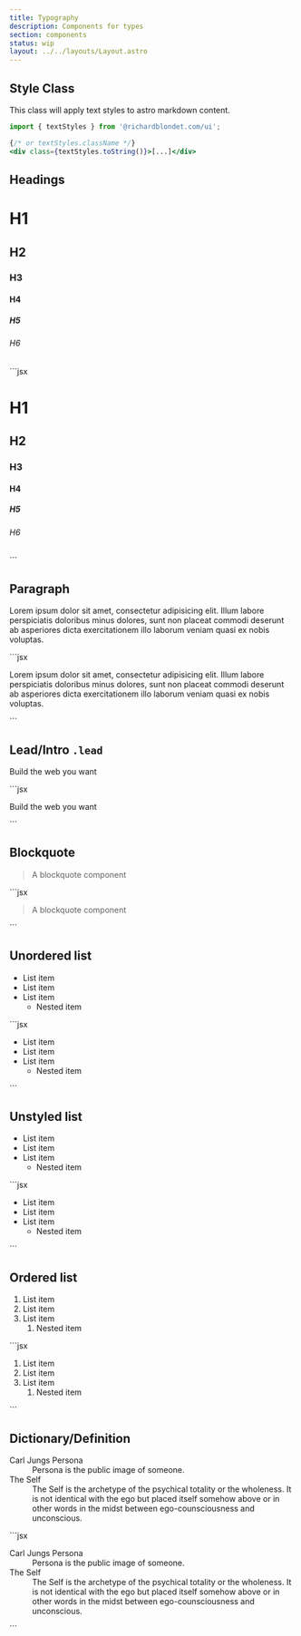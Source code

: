 ```yaml
---
title: Typography
description: Components for types
section: components
status: wip
layout: ../../layouts/Layout.astro
---
```



## Style Class

This class will apply text styles to astro markdown content.

```jsx
import { textStyles } from '@richardblondet.com/ui';

{/* or textStyles.className */}
<div class={textStyles.toString()}>[...]</div>
```

## Headings

<PreviewComponent noProse flexDir="row">
  <div class={textStyles.toString()}>
    <h1>H1</h1>
    <h2>H2</h2>
    <h3>H3</h3>
    <h4>H4</h4>
    <h5>H5</h5>
    <h6>H6</h6>
  </div>
  
</PreviewComponent>
```jsx
<div class={textStyles.toString()}>
  <h1>H1</h1>
  <h2>H2</h2>
  <h3>H3</h3>
  <h4>H4</h4>
  <h5>H5</h5>
  <h6>H6</h6>
</div>
```

## Paragraph

<PreviewComponent noProse>
  <div class={textStyles.toString()}>
    <p>Lorem ipsum dolor sit amet, consectetur adipisicing elit. Illum labore perspiciatis doloribus minus dolores, sunt non placeat commodi deserunt ab asperiores dicta exercitationem illo laborum veniam quasi ex nobis voluptas.</p>
  </div>
</PreviewComponent>
```jsx
<div class={textStyles.toString()}>
  <p>Lorem ipsum dolor sit amet, consectetur adipisicing elit. Illum labore perspiciatis doloribus minus dolores, sunt non placeat commodi deserunt ab asperiores dicta exercitationem illo laborum veniam quasi ex nobis voluptas.</p>
</div>
```

## Lead/Intro `.lead`

<PreviewComponent noProse>
<div class={textStyles.toString()}>
  <p class="lead">Build the web you want</p>
</div>
</PreviewComponent>
```jsx
<div class={textStyles.toString()}>
  <p class="lead">Build the web you want</p>
</div>
```

## Blockquote

<PreviewComponent noProse>
  <div class={textStyles.toString()}>
    <blockquote>
      A blockquote component
    </blockquote>
  </div>
</PreviewComponent>
```jsx
<div class={textStyles.toString()}>
  <blockquote>
    A blockquote component
  </blockquote>
</div>
```

## Unordered list

<PreviewComponent noProse>
  <div class={textStyles.toString()}>
    <ul>
      <li>List item</li>
      <li>List item</li>
      <li>
        List item
        <ul>
          <li>Nested item</li>
        </ul>
      </li>
    </ul>
  </div>
</PreviewComponent>
```jsx
<div class={textStyles.toString()}>
  <ul>
    <li>List item</li>
    <li>List item</li>
    <li>
      List item
      <ul>
        <li>Nested item</li>
      </ul>
    </li>
  </ul>
</div>
```

## Unstyled list

<PreviewComponent noProse>
<div class={textStyles.toString()}>
  <ul class="list-none">
    <li>List item</li>
    <li>List item</li>
    <li>
      List item
      <ul>
        <li>Nested item</li>
      </ul>
    </li>
  </ul>
</div>
</PreviewComponent>
```jsx
<div class={textStyles.toString()}>
  <ul class="list-none">
    <li>List item</li>
    <li>List item</li>
    <li>
      List item
      <ul>
        <li>Nested item</li>
      </ul>
    </li>
  </ul>
</div>
```

## Ordered list

<PreviewComponent noProse>
<div class={textStyles.toString()}>
  <ol>
    <li>List item</li>
    <li>List item</li>
    <li>
      List item
      <ol>
        <li>Nested item</li>
      </ol>
    </li>
  </ol>
</div>
</PreviewComponent>
```jsx
<div class={textStyles.toString()}>
  <ol>
    <li>List item</li>
    <li>List item</li>
    <li>
      List item
      <ol>
        <li>Nested item</li>
      </ol>
    </li>
  </ol>
</div>
```

## Dictionary/Definition

<PreviewComponent>
<div class={textStyles.toString()}>
  <dl>
    <dt>Carl Jungs Persona</dt>
    <dd>Persona is the public image of someone.</dd>
    <dt>The Self</dt>
    <dd>The Self is the archetype of the psychical totality or the wholeness. It is not identical with the ego but placed itself somehow above or in other words in the midst between ego-counsciousness and unconscious.</dd>
  </dl>
</div>
</PreviewComponent>
```jsx
<div class={textStyles.toString()}>
  <dl>
    <dt>Carl Jungs Persona</dt>
    <dd>Persona is the public image of someone.</dd>
    <dt>The Self</dt>
    <dd>The Self is the archetype of the psychical totality or the wholeness. It is not identical with the ego but placed itself somehow above or in other words in the midst between ego-counsciousness and unconscious.</dd>
  </dl>
</div>
```